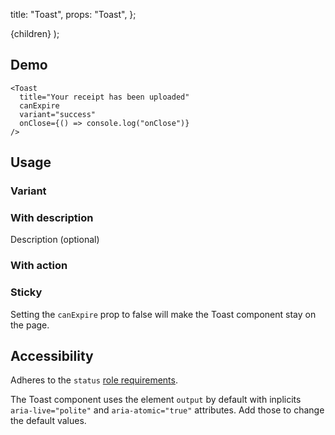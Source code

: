 

  title: "Toast",
  props: "Toast",
};

  <MdxLayout metadata={metadata}>{children}</MdxLayout>
);

## Demo

<DemoToast />

```tsx
<Toast
  title="Your receipt has been uploaded"
  canExpire
  variant="success"
  onClose={() => console.log("onClose")}
/>
```

## Usage

### Variant

<div className="box flex flex-col gap-m pointer-events-none">
  <Toast title="Your receipt has been uploaded" canExpire variant="success" />
  <Toast title="Your receipt has been uploaded" canExpire variant="alert" />
</div>

### With description

<div className="box pointer-events-none">
  <Toast title="Your receipt has been uploaded" canExpire variant="success">
    Description (optional)
  </Toast>
</div>

### With action

<div className="box pointer-events-none">
  <Toast
    title="Your receipt has been uploaded"
    canExpire
    variant="success"
    action={{
      text: "Action",
    }}
  />
</div>

### Sticky

Setting the `canExpire` prop to false will make the Toast component stay on the page.

<div className="box pointer-events-none">
  <Toast
    title="Your receipt has been uploaded"
    canExpire={false}
    variant="success"
  />
</div>

## Accessibility

Adheres to the `status` [role requirements](https://www.w3.org/TR/wai-aria-1.2/#status).

The Toast component uses the element `output` by default with inplicits `aria-live="polite"` and `aria-atomic="true"` attributes. Add those to change the default values.
